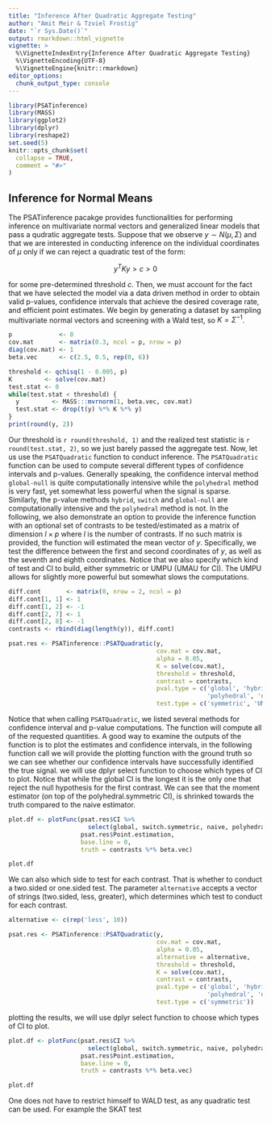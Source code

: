 ```yaml
---
title: "Inference After Quadratic Aggregate Testing"
author: "Amit Meir & Tzviel Frostig"
date: "`r Sys.Date()`"
output: rmarkdown::html_vignette
vignette: >
  %\VignetteIndexEntry{Inference After Quadratic Aggregate Testing}
  %\VignetteEncoding{UTF-8}
  %\VignetteEngine{knitr::rmarkdown}
editor_options: 
  chunk_output_type: console
---
```


```r
library(PSATinference)
library(MASS)
library(ggplot2)
library(dplyr)
library(reshape2)
set.seed(5)
knitr::opts_chunk$set(
  collapse = TRUE,
  comment = "#>"
)
```


## Inference for Normal Means 

The PSATinference pacakge provides functionalities for performing inference on multivariate normal vectors and generalized linear models that pass a qudratic aggregate tests. Suppose that we observe $y \sim N(\mu, \Sigma)$ and that we are interested in conducting inference on the individual coordinates of $\mu$ only if we can reject a quadratic test of the form:

$$
y^{T} K y > c > 0
$$

for some pre-determined threshold $c$. Then, we must account for the fact that we have selected the model via a data driven method in order to obtain valid p-values, confidence intervals that achieve the desired coverage rate, and efficient point estimates. We begin by generating a dataset by sampling multivariate normal vectors and screening with a Wald test, so $K = \Sigma^{-1}$.

```r
p             <- 8 
cov.mat       <- matrix(0.3, ncol = p, nrow = p) 
diag(cov.mat) <- 1 
beta.vec      <- c(2.5, 0.5, rep(0, 6))

threshold <- qchisq(1 - 0.005, p)
K         <- solve(cov.mat)
test.stat <- 0
while(test.stat < threshold) {
  y         <- MASS:::mvrnorm(1, beta.vec, cov.mat)
  test.stat <- drop(t(y) %*% K %*% y)
}
print(round(y, 2))
```


Our threshold is `r round(threshold, 1)` and the realized test statistic is `r round(test.stat, 2)`, so we just barely passed the aggregate test. Now, let us use the `PSATQuadratic` function to conduct inference. The `PSATQuadratic` function can be used to compute several different types of confidence intervals and p-values. Generally speaking, the confidence interval method `global-null` is quite computationally intensive while the `polyhedral` method is very fast, yet somewhat less powerful when the signal is sparse. Similarly, the p-value methods `hybrid`, `switch` and `global-null` are computationally intensive and the `polyhedral` method is not. In the following, we also demonstrate an option to provide the inference function with an optional set of contrasts to be tested/estimated as a matrix of dimension $l \times p$ where $l$ is the number of contrasts. If no such matrix is provided, the function will estimated the mean vector of $y$. Specifically, we test the difference between the first and second coordinates of $y$, as well as the seventh and eighth coordinates. 
Notice that we also specify which kind of test and CI to build, either symmetric or UMPU (UMAU for CI). The UMPU allows for slightly more powerful but somewhat slows the computations. 


```r
diff.cont       <- matrix(0, nrow = 2, ncol = p)
diff.cont[1, 1] <- 1
diff.cont[1, 2] <- -1
diff.cont[2, 7] <- 1
diff.cont[2, 8] <- -1
contrasts <- rbind(diag(length(y)), diff.cont)

psat.res <- PSATinference::PSATQuadratic(y, 
                                         cov.mat = cov.mat, 
                                         alpha = 0.05, 
                                         K = solve(cov.mat), 
                                         threshold = threshold, 
                                         contrast = contrasts,
                                         pval.type = c('global', 'hybrid',
                                                       'polyhedral', 'naive', 'switch'),
                                         test.type = c('symmetric', 'UMPU'))

```


Notice that when calling `PSATQuadratic`, we listed several methods for confidence interval and p-value computations. The function will compute all of the requested quantities. A good way to examine the outputs of the function is to plot the estimates and confidence intervals, in the following function call we will provide the plotting function with the ground truth so we can see whether our confidence intervals have successfully identified the true signal.  we will use dplyr select function to choose which types of CI to plot. 
Notice that while the global CI is the longest it is the only one that reject the null hypothesis for the first contrast. 
We can see that the moment estimator (on top of the polyhedral.symmetric CI), is shrinked towards the truth compared to the naive estimator.  

```r

plot.df <- plotFunc(psat.res$CI %>% 
                      select(global, switch.symmetric, naive, polyhedral.symmetric), 
                    psat.res$Point.estimation, 
                    base.line = 0,
                    truth = contrasts %*% beta.vec)

plot.df

```

We can also which side to test for each contrast. That is whether to conduct a two.sided or one.sided test. The parameter `alternative` accepts a vector of strings (two.sided, less, greater), which determines which test to conduct for each contrast. 

```r
alternative <- c(rep('less', 10))

psat.res <- PSATinference::PSATQuadratic(y, 
                                         cov.mat = cov.mat, 
                                         alpha = 0.05, 
                                         alternative = alternative, 
                                         threshold = threshold, 
                                         K = solve(cov.mat), 
                                         contrast = contrasts,
                                         pval.type = c('global', 'hybrid',
                                                       'polyhedral', 'naive', 'switch'),
                                         test.type = c('symmetric'))
```


plotting the results, we will use dplyr select function to choose which types of CI to plot.

```r

plot.df <- plotFunc(psat.res$CI %>% 
                      select(global, switch.symmetric, naive, polyhedral.symmetric),
                    psat.res$Point.estimation,
                    base.line = 0,
                    truth = contrasts %*% beta.vec)

plot.df
```

One does not have to restrict himself to WALD test, as any quadratic test can be used. For example the SKAT test 

